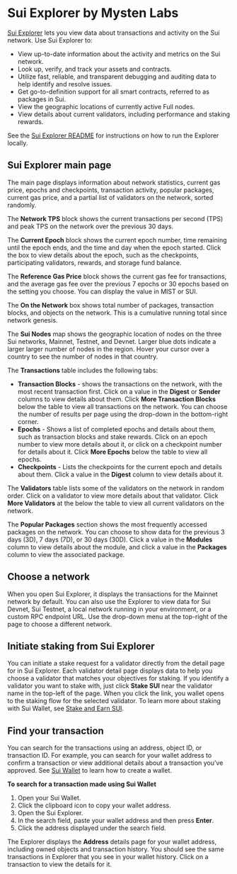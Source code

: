 # Sui Explorer by Mysten Labs

[Sui Explorer](https://suiexplorer.com/) lets you view data about transactions and activity on the Sui network. Use Sui Explorer to:
 * View up-to-date information about the activity and metrics on the Sui network.
 * Look up, verify, and track your assets and contracts.
 * Utilize fast, reliable, and transparent debugging and auditing data to help identify and resolve issues.
 * Get go-to-definition support for all smart contracts, referred to as packages in Sui.
 * View the geographic locations of currently active Full nodes.
 * View details about current validators, including performance and staking rewards.

 See the [Sui Explorer README](https://github.com/MystenLabs/sui/tree/main/apps/explorer#readme) for instructions on how to run the Explorer locally.

 ## Sui Explorer main page

The main page displays information about network statistics, current gas price, epochs and checkpoints, transaction activity, popular packages, current gas price, and a partial list of validators on the network, sorted randomly.

The **Network TPS** block shows the current transactions per second (TPS) and peak TPS on the network over the previous 30 days.

The **Current Epoch** block shows the current epoch number, time remaining until the epoch ends, and the time and day when the epoch started. Click the box to view details about the epoch, such as the checkpoints, participating validators, rewards, and storage fund balance.

The **Reference Gas Price** block shows the current gas fee for transactions, and the average gas fee over the previous 7 epochs or 30 epochs based on the setting you choose. You can display the value in MIST or SUI.

The **On the Network** box shows total number of packages, transaction blocks, and objects on the network. This is a cumulative running total since network genesis.

The **Sui Nodes** map shows the geographic location of nodes on the three Sui networks, Mainnet, Testnet, and Devnet. Larger blue dots indicate a larger larger number of nodes in the region. Hover your cursor over a country to see the number of nodes in that country.

The **Transactions** table includes the following tabs:
* **Transaction Blocks** - shows the transactions on the network, with the most recent transaction first. Click on a value in the **Digest** or **Sender** columns to view details about them. Click **More Transaction Blocks** below the table to view all transactions on the network. You can choose the number of results per page using the drop-down in the bottom-right corner.
* **Epochs** - Shows a list of completed epochs and details about them, such as transaction blocks and stake rewards. Click on an epoch number to view more details about it, or click on a checkpoint number for details about it. Click **More Epochs** below the table to view all epochs.
* **Checkpoints** - Lists the checkpoints for the current epoch and details about them. Click a value in the **Digest** column to view details about it.

The **Validators** table lists some of the validators on the network in random order. Click on a validator to view more details about that validator. Click **More Validators** at the below the table to view all current validators on the network.

The **Popular Packages** section shows the most frequently accessed packages on the network. You can choose to show data for the previous 3 days (3D), 7 days (7D), or 30 days (30D). Click a value in the **Modules** column to view details about the module, and click a value in the **Packages** column to view the associated package.

## Choose a network

When you open Sui Explorer, it displays the transactions for the Mainnet network by default. You can also use the Explorer to view data for Sui Devnet, Sui Testnet, a local network running in your environment, or a custom RPC endpoint URL. Use the drop-down menu at the top-right of the page to choose a different network.

## Initiate staking from Sui Explorer

You can initiate a stake request for a validator directly from the detail page for in Sui Explorer. Each validator detail page displays data to help you choose a validator that matches your objectives for staking. If you identify a validator you want to stake with, just click **Stake SUI** near the validator name in the top-left of the page. When you click the link, you wallet opens to the staking flow for the selected validator. To learn more about staking with Sui Wallet, see [Stake and Earn SUI](mysten-sui-wallet.md#stake-and-earn-sui).

## Find your transaction

You can search for the transactions using an address, object ID, or transaction ID. For example, you can search for your wallet address to confirm a transaction or view additional details about a transaction you’ve approved. See [Sui Wallet](https://github.com/MystenLabs/mysten-app-docs/blob/main/mysten-sui-wallet.md) to learn how to create a wallet.

**To search for a transaction made using Sui Wallet**
1. Open your Sui Wallet.
1. Click the clipboard icon to copy your wallet address.
1. Open the Sui Explorer.
1. In the search field, paste your wallet address and then press **Enter**.
1. Click the address displayed under the search field.

The Explorer displays the **Address** details page for your wallet address, including owned objects and transaction history. You should see the same transactions in Explorer that you see in your wallet history. Click on a transaction to view the details for it.
